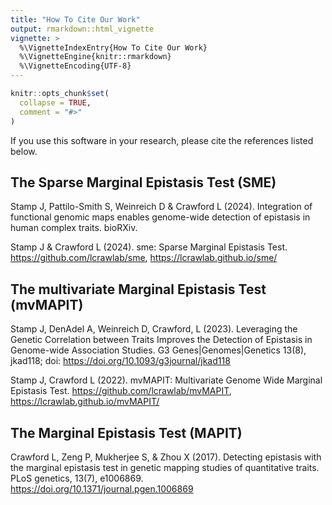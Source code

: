 ```yaml
---
title: "How To Cite Our Work"
output: rmarkdown::html_vignette
vignette: >
  %\VignetteIndexEntry{How To Cite Our Work}
  %\VignetteEngine{knitr::rmarkdown}
  %\VignetteEncoding{UTF-8}
---
```


```r
knitr::opts_chunk$set(
  collapse = TRUE,
  comment = "#>"
)
```

If you use this software in your research, please cite the references listed
below.

## The Sparse Marginal Epistasis Test (SME)

Stamp J, Pattilo-Smith S, Weinreich D & Crawford L (2024). Integration of
functional genomic maps enables genome-wide detection of
epistasis in human complex traits. bioRXiv.

Stamp J & Crawford L (2024). sme: Sparse Marginal Epistasis Test.
<https://github.com/lcrawlab/sme>, <https://lcrawlab.github.io/sme/>


## The multivariate Marginal Epistasis Test (mvMAPIT)

Stamp J, DenAdel A, Weinreich D, Crawford, L (2023). Leveraging the Genetic
Correlation between Traits Improves the Detection of Epistasis in Genome-wide
Association Studies. G3 Genes|Genomes|Genetics 13(8),
jkad118; doi: <https://doi.org/10.1093/g3journal/jkad118>

Stamp J, Crawford L (2022). mvMAPIT: Multivariate Genome Wide Marginal
Epistasis Test. <https://github.com/lcrawlab/mvMAPIT>,
<https://lcrawlab.github.io/mvMAPIT/>


## The Marginal Epistasis Test (MAPIT)

Crawford L, Zeng P, Mukherjee S, & Zhou X (2017). Detecting epistasis with the
marginal epistasis test in genetic mapping studies of quantitative traits.
PLoS genetics, 13(7), e1006869. <https://doi.org/10.1371/journal.pgen.1006869>
